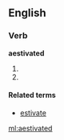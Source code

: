 ==English==

===Verb===
'''aestivated'''

# {{past of|aestivate}}
# {{alternative spelling of|estivated}}

====Related terms====
* [[estivate]]

[[ml:aestivated]]